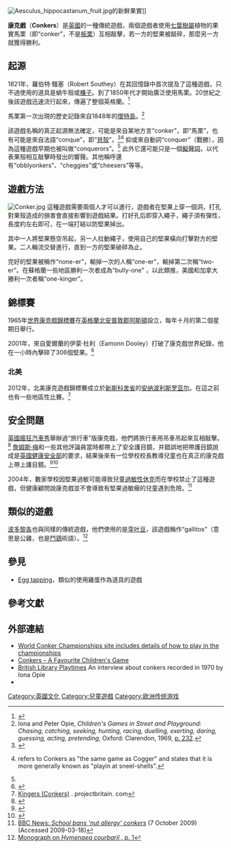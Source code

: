 [[File:Aesculus_hippocastanum_fruit.jpg|thumb]]的新鮮果實]]

'''康克戲'''（'''Conkers'''）是[[英國|英國]]的一種傳統遊戲，兩個遊戲者使用[[七葉樹屬|七葉樹屬]]植物的果實馬栗（即“conker”，不是[[板栗|板栗]]）互相敲擊，若一方的堅果被敲碎，那麼另一方就獲得勝利。

==起源==

1821年，羅伯特·騷塞（Robert Southey）在其回憶錄中首次提及了這種遊戲，只不過使用的道具是蝸牛殼或[[榛子|榛子]]。到了1850年代才開始廣泛使用馬栗。20世紀之後該遊戲迅速流行起來，傳遍了整個英格蘭。<ref name="Vamplew2005">{{cite book|author=Wray Vamplew|title=Encyclopedia of Traditional British Rural Sports|url=http://books.google.com/books?id=NWu6sLJn7-kC&pg=PA75|year= 2005|publisher=Psychology Press|isbn=978-0-415-35224-6|pages=75–}}</ref>

馬栗第一次出現的歷史記錄來自1848年的[[懷特島|懷特島]]。<ref name=Opie>Iona and Peter Opie, ''Children's Games in Street and Playground: Chasing, catching, seeking, hunting, racing, duelling, exerting, daring, guessing, acting, pretending'', Oxford: Clarendon, 1969, [http://books.google.com/books?ei=ud_WTITrPIW3cP-VjfcL&ct=result&id=AK21AAAAIAAJ&dq=Isle+of+Wight+conkers+1848&q=Isle+of+Wight+1848#search_anchor p. 232].</ref>

該遊戲名稱的真正起源無法確定，可能是來自某地方言“conker”，即“馬栗”，也有可能是來自法語“conque”，即“[[貝殼|貝殼]]”，<ref name="Hendrickson1993">{{cite book|author=Robert Hendrickson|title=Ladybugs, tiger lilies, and wallflowers|url=http://books.google.com/books?id=cQFHAAAAYAAJ|year=1993|publisher=Prentice Hall General Reference|isbn=978-0-671-79910-6}}</ref><ref name="Gomme1894">{{cite book|author=Alice Bertha Gomme|title=The traditional games of England, Scotland, and Ireland: with tunes, singing-rhymes, and methods of playing according to the variants extant and recorded in different parts of the Kingdom|url=http://books.google.com/books?id=ddRwAAAAIAAJ&pg=PA77|year=1894|publisher=D. Nutt|pages=77–}} refers to Conkers as "the same game as Cogger" and states that it is more generally known as "playin at sneel-shells".</ref> 抑或來自動詞“conquer”（戰勝），因為這種遊戲早期也被叫做“conquerors”。<ref name="Hendrickson1993" /> 此外它還可能只是一個[[擬聲詞|擬聲詞]]，以代表果殼相互敲擊時發出的響聲。其他稱呼還有“obblyonkers”、“cheggies”或“cheesers”等等。

== 遊戲方法 ==
[[File:Conker.jpg|right]]
這種遊戲需要兩個人才可以進行，遊戲者在堅果上穿一個洞，打孔對果殼造成的損害會直接影響到遊戲結果。打好孔后即穿入繩子，繩子須有彈性，長度約{{convert|25|cm}}左右即可，在一端打結以防堅果掉出。

其中一人將堅果懸空吊起，另一人拉動繩子，使用自己的堅果橫向打擊對方的堅果。二人輪流交替進行，直到一方的堅果破碎為止。

完好的堅果被稱作“none-er”，輸掉一次的人稱“one-er”，輸掉第二次稱“two-er”。在蘇格蘭一些地區勝利一次者成為“bully-one” ，以此類推，美國和加拿大勝利一次者稱“one-kinger”。

==錦標賽==

1965年[[世界康克戲錦標賽|世界康克戲錦標賽]]在[[英格蘭|英格蘭]][[北安普敦郡|北安普敦郡]][[阿斯頓_(東北安普敦郡)|阿斯頓]]設立，每年十月的第二個星期日舉行。

2001年，來自愛爾蘭的伊蒙·杜利（Eamonn Dooley）打破了康克戲世界紀錄，他在一小時內擊碎了306個堅果。<ref name="wcc">{{cite web|url=http://www.worldconkerchampionships.com/html/news_gunton_conkers.html|title=World Conker Champioships news|accessdate=2013-04-10|deadurl=yes|archiveurl=https://web.archive.org/web/20130921055510/http://www.worldconkerchampionships.com/html/news_gunton_conkers.html|archivedate=2013-09-21}}</ref>

===北美===

2012年，北美康克遊戲錦標賽成立於[[新斯科舍省|新斯科舍省]]的[[安纳波利斯罗亚尔|安纳波利斯罗亚尔]]。在這之前也有一些地區性比賽。<ref>[http://www.woodlands-junior.kent.sch.uk/customs/conkers2.htm Kingers (Conkers)] {{webarchive|url=https://web.archive.org/web/20060720213725/http://www.woodlands-junior.kent.sch.uk/customs/conkers2.htm |date=2006-07-20 }}. projectbritain. com</ref>

==安全問題==

[[英國瘋狂汽車秀|英國瘋狂汽車秀]]舉辦過“旅行車”版康克戲，他們將旅行車用吊車吊起來互相敲擊。<ref>{{Cite web |url=https://www.youtube.com/watch?v=ZtztZz7A4xA |title=存档副本 |access-date=2016-09-30 |archive-date=2021-01-26 |archive-url=https://web.archive.org/web/20210126131434/http://www.youtube.com/watch?v=ZtztZz7A4xA |dead-url=no }}</ref> [[詹姆斯·梅|詹姆斯·梅]]和一些其他評論員當時都帶上了安全護目鏡，并錯誤地把帶護目鏡說成是[[英國健康安全部|英國健康安全部]]的要求，結果後來有一位學校校長教導兒童也在真正的康克戲上帶上護目鏡。<ref>{{Cite web|url=http://www.hse.gov.uk/myth/september.htm|title=Myth: Kids must wear goggles to play conkers|publisher=Health and Safety Executive|accessdate=2008-10-27|archive-date=2021-12-30|archive-url=https://web.archive.org/web/20211230152807/https://www.hse.gov.uk/myth/september.htm|dead-url=no}}</ref><ref>{{Cite web|url=http://news.bbc.co.uk/1/hi/uk/7637605.stm|title=Conkers get safety group backing|publisher=BBC News|accessdate=2008-10-27|date=2008-09-26|archive-date=2008-09-29|archive-url=https://web.archive.org/web/20080929050752/http://news.bbc.co.uk/1/hi/uk/7637605.stm|dead-url=no}}</ref>

2004年，數家學校因堅果過敏可能導致兒童[[過敏性休克|過敏性休克]]而在學校禁止了這種遊戲，但健康顧問說康克戲並不會導致有堅果過敏癥的兒童遇到危險。<ref name=allergyban>[http://news.bbc.co.uk/2/hi/uk_news/education/3722810.stm BBC News: ''School bans 'nut allergy' conkers''] {{Wayback|url=http://news.bbc.co.uk/2/hi/uk_news/education/3722810.stm |date=20210414090503 }} (7 October 2009) (Accessed 2009-03-18)</ref>

==類似的遊戲==
[[波多黎各|波多黎各]]也與同樣的傳統遊戲，他們使用的是[[孪叶豆|孪叶豆]]，該遊戲稱作“gallitos”（意思是公雞，也是[[鬥鶏|鬥鶏]]術語）。<ref>[http://maderaspr.uprm.edu/algarrobo2.pdf Monograph on ''Hymenaea courbaril'' {{es icon}}, p. 1]{{dead link|date=2017年12月 |bot=InternetArchiveBot |fix-attempted=yes }}</ref>

== 參見 ==
* [[Egg_tapping|Egg tapping]]，類似的使用雞蛋作為道具的遊戲

== 參考文獻==
{{reflist}}

==外部連結==
* [http://www.worldconkerchampionships.com World Conker Championships site includes details of how to play in the championships] {{Wayback|url=http://www.worldconkerchampionships.com/ |date=20201119202135 }}
* [https://web.archive.org/web/20120608090058/http://www.woodlands-junior.kent.sch.uk/customs/conkers.html Conkers – A Favourite Children's Game]
* [http://www.bl.uk/learning/langlit/playground/browseadultview.html#cm=Videos&gm=Playing&id=120547&id2=120593 British Library Playtimes] {{Wayback|url=http://www.bl.uk/learning/langlit/playground/browseadultview.html#cm=Videos&gm=Playing&id=120547&id2=120593 |date=20121021143318 }} An interview about conkers recorded in 1970 by Iona Opie
* {{cite web|last=Eichhorn|first=Markus|title=The Conker Tree (Horse Chestnut)|url=http://www.test-tube.org.uk/trees/video_horsechestnut.htm|work=Test Tube|publisher=[[Brady_Haran|Brady Haran]] for the [[University_of_Nottingham|University of Nottingham]]|date=October 2010|access-date=2013-09-20|archive-date=2020-02-25|archive-url=https://web.archive.org/web/20200225174016/http://www.test-tube.org.uk/trees/video_horsechestnut.htm|dead-url=no}}
[[Category:英國文化|Category:英國文化]]
[[Category:兒童遊戲|Category:兒童遊戲]]
[[Category:欧洲传统游戏|Category:欧洲传统游戏]]